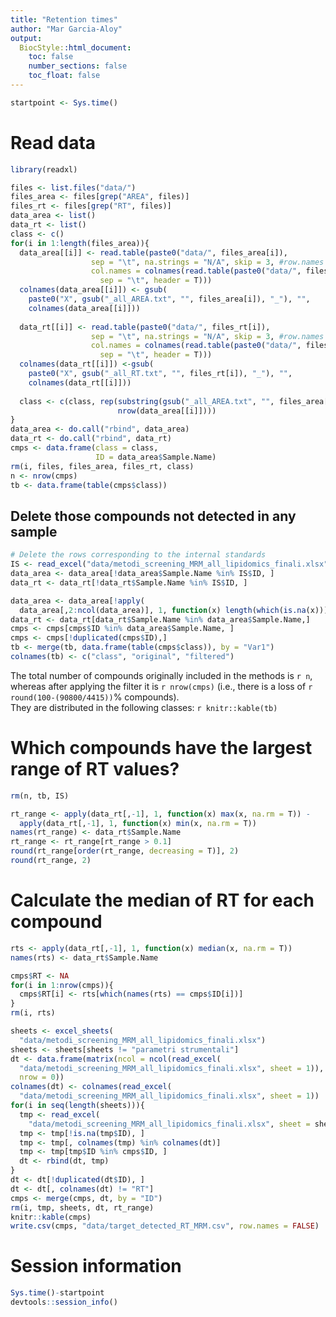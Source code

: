 ```yaml
---
title: "Retention times"
author: "Mar Garcia-Aloy"
output: 
  BiocStyle::html_document:
    toc: false
    number_sections: false
    toc_float: false
---
```


```r
startpoint <- Sys.time()
```

# Read data

```r
library(readxl)

files <- list.files("data/")
files_area <- files[grep("AREA", files)]
files_rt <- files[grep("RT", files)]
data_area <- list()
data_rt <- list()
class <- c()
for(i in 1:length(files_area)){
  data_area[[i]] <- read.table(paste0("data/", files_area[i]), 
                  sep = "\t", na.strings = "N/A", skip = 3, #row.names = 1, 
                  col.names = colnames(read.table(paste0("data/", files_area[i]),
                    sep = "\t", header = T)))
  colnames(data_area[[i]]) <- gsub(
    paste0("X", gsub("_all_AREA.txt", "", files_area[i]), "_"), "", 
    colnames(data_area[[i]]))
  
  data_rt[[i]] <- read.table(paste0("data/", files_rt[i]), 
                  sep = "\t", na.strings = "N/A", skip = 3, #row.names = 1, 
                  col.names = colnames(read.table(paste0("data/", files_rt[i]),
                    sep = "\t", header = T)))
  colnames(data_rt[[i]]) <-gsub(
    paste0("X", gsub("_all_RT.txt", "", files_rt[i]), "_"), "", 
    colnames(data_rt[[i]]))
  
  class <- c(class, rep(substring(gsub("_all_AREA.txt", "", files_area[i]), 10), 
                        nrow(data_area[[i]])))
}
data_area <- do.call("rbind", data_area)
data_rt <- do.call("rbind", data_rt)
cmps <- data.frame(class = class,
                   ID = data_area$Sample.Name)
rm(i, files, files_area, files_rt, class)
n <- nrow(cmps)
tb <- data.frame(table(cmps$class))
```


## Delete those compounds not detected in any sample

```r
# Delete the rows corresponding to the internal standards
IS <- read_excel("data/metodi_screening_MRM_all_lipidomics_finali.xlsx", sheet = "Int_STD")
data_area <- data_area[!data_area$Sample.Name %in% IS$ID, ]
data_rt <- data_rt[!data_rt$Sample.Name %in% IS$ID, ]

data_area <- data_area[!apply(
  data_area[,2:ncol(data_area)], 1, function(x) length(which(is.na(x)))) == ncol(data_area)-1,]
data_rt <- data_rt[data_rt$Sample.Name %in% data_area$Sample.Name,]
cmps <- cmps[cmps$ID %in% data_area$Sample.Name, ]
cmps <- cmps[!duplicated(cmps$ID),]
tb <- merge(tb, data.frame(table(cmps$class)), by = "Var1")
colnames(tb) <- c("class", "original", "filtered")
```

The total number of compounds originally included in the methods is `r n`, 
whereas after applying the filter it is `r nrow(cmps)` 
(i.e., there is a loss of `r round(100-(90800/4415))`% compounds).   
They are distributed in the following classes: `r knitr::kable(tb)`


# Which compounds have the largest range of RT values?

```r
rm(n, tb, IS)

rt_range <- apply(data_rt[,-1], 1, function(x) max(x, na.rm = T)) - 
  apply(data_rt[,-1], 1, function(x) min(x, na.rm = T))
names(rt_range) <- data_rt$Sample.Name
rt_range <- rt_range[rt_range > 0.1]
round(rt_range[order(rt_range, decreasing = T)], 2)
round(rt_range, 2)
```


# Calculate the median of RT for each compound

```r
rts <- apply(data_rt[,-1], 1, function(x) median(x, na.rm = T))
names(rts) <- data_rt$Sample.Name

cmps$RT <- NA
for(i in 1:nrow(cmps)){
  cmps$RT[i] <- rts[which(names(rts) == cmps$ID[i])]
}
rm(i, rts)

sheets <- excel_sheets(
  "data/metodi_screening_MRM_all_lipidomics_finali.xlsx")
sheets <- sheets[sheets != "parametri strumentali"]
dt <- data.frame(matrix(ncol = ncol(read_excel(
  "data/metodi_screening_MRM_all_lipidomics_finali.xlsx", sheet = 1)), 
  nrow = 0))
colnames(dt) <- colnames(read_excel(
  "data/metodi_screening_MRM_all_lipidomics_finali.xlsx", sheet = 1))
for(i in seq(length(sheets))){
  tmp <- read_excel(
    "data/metodi_screening_MRM_all_lipidomics_finali.xlsx", sheet = sheets[i])
  tmp <- tmp[!is.na(tmp$ID), ]
  tmp <- tmp[, colnames(tmp) %in% colnames(dt)]
  tmp <- tmp[tmp$ID %in% cmps$ID, ]
  dt <- rbind(dt, tmp)
}
dt <- dt[!duplicated(dt$ID), ]
dt <- dt[, colnames(dt) != "RT"]
cmps <- merge(cmps, dt, by = "ID")
rm(i, tmp, sheets, dt, rt_range)
knitr::kable(cmps)
write.csv(cmps, "data/target_detected_RT_MRM.csv", row.names = FALSE)
```


# Session information

```r
Sys.time()-startpoint
devtools::session_info()
```
